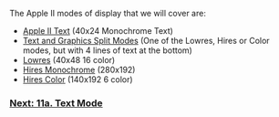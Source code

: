 The Apple II modes of display that we will cover are:
* [https://github.com/cc65/wiki/wiki/Apple-II-11a.-Text-Mode Apple II Text] (40x24 Monochrome Text)
* [https://github.com/cc65/wiki/wiki/Apple-II-11b.-Text-and-Graphics-Split-Modes Text and Graphics Split Modes] (One of the Lowres, Hires or Color modes, but with 4 lines of text at the bottom)
* [https://github.com/cc65/wiki/wiki/Apple-II-11c.-Lowres-Mode Lowres] (40x48 16 color)
* [https://github.com/cc65/wiki/wiki/Apple-II-11d.-Hires-Monochrome-Mode Hires Monochrome] (280x192)
* [https://github.com/cc65/wiki/wiki/Apple-II-11e.-Hires-Color-Mode Hires Color] (140x192 6 color)

=== [https://github.com/cc65/wiki/wiki/Apple-II-11a.-Text-Mode Next: 11a. Text Mode] ===
